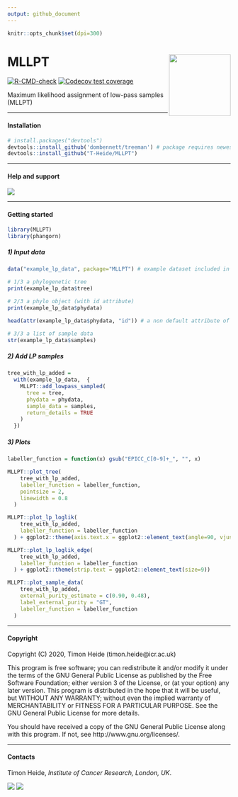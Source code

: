 ```yaml
---
output: github_document
---
```


```r
knitr::opts_chunk$set(dpi=300)
```

# MLLPT <img src='man/figures/logo.png' align="right" height="139" />
<!-- badges: start -->
[![R-CMD-check](https://github.com/T-Heide/MLLPT/workflows/R-CMD-check/badge.svg)](https://github.com/T-Heide/MLLPT/actions)
[![Codecov test coverage](https://codecov.io/gh/T-Heide/MLLPT/branch/master/graph/badge.svg?token=1M0X8H2FRY)](https://codecov.io/gh/T-Heide/MLLPT?branch=master)
<!-- badges: end -->

Maximum likelihood assignment of low-pass samples (MLLPT)

-----

#### Installation

```r
# install.packages("devtools")
devtools::install_github('dombennett/treeman') # package requires newest version of treeman (not on CRAN)
devtools::install_github("T-Heide/MLLPT")
```

-----

#### Help and support

[![](https://img.shields.io/badge/GitHub%20Pages-https://t--heide.github.io/MLLPT/-informational)](https://t-heide.github.io/MLLPT/)

-----

#### Getting started

```r
library(MLLPT)
library(phangorn)
```

##### 1) Input data

```r
data("example_lp_data", package="MLLPT") # example dataset included in the package
```

```r
# 1/3 a phylogenetic tree
print(example_lp_data$tree)
```

```r
# 2/3 a phylo object (with id attribute)
print(example_lp_data$phydata)
```

```r
head(attr(example_lp_data$phydata, "id")) # a non default attribute of mutation ids!
```


```r
# 3/3 a list of sample data
str(example_lp_data$samples)
```

 
##### 2) Add LP samples

```r
tree_with_lp_added = 
  with(example_lp_data,  {
    MLLPT::add_lowpass_sampled(
      tree = tree, 
      phydata = phydata, 
      sample_data = samples, 
      return_details = TRUE
    )
  })
```
 

##### 3) Plots

```r
labeller_function = function(x) gsub("EPICC_C[0-9]+_", "", x)

MLLPT::plot_tree(
    tree_with_lp_added,
    labeller_function = labeller_function,
    pointsize = 2, 
    linewidth = 0.8
  )
```

```r
MLLPT::plot_lp_loglik(
    tree_with_lp_added,
    labeller_function = labeller_function
  ) + ggplot2::theme(axis.text.x = ggplot2::element_text(angle=90, vjust = 0.5))
```

```r
MLLPT::plot_lp_loglik_edge(
    tree_with_lp_added,
    labeller_function = labeller_function
  ) + ggplot2::theme(strip.text = ggplot2::element_text(size=9))
```

```r
MLLPT::plot_sample_data(
    tree_with_lp_added,
    external_purity_estimate = c(0.90, 0.48),
    label_external_purity = "GT",
    labeller_function = labeller_function
  )
```

-----

#### Copyright

Copyright (C) 2020, Timon Heide (timon.heide@icr.ac.uk)

This program is free software; you can redistribute it and/or modify
it under the terms of the GNU General Public License as published by
the Free Software Foundation; either version 3 of the License, or
(at your option) any later version.
This program is distributed in the hope that it will be useful,
but WITHOUT ANY WARRANTY; without even the implied warranty of
MERCHANTABILITY or FITNESS FOR A PARTICULAR PURPOSE.  See the
GNU General Public License for more details.

You should have received a copy of the GNU General Public License
along with this program. If not, see http://www.gnu.org/licenses/.
 
-----

#### Contacts

Timon Heide, _Institute of Cancer Research, London, UK_.

[![](https://img.shields.io/badge/Email-timon.heide@icr.ac.uk-informational.svg?style=social)](mailto:timon.heide@icr.ac.uk)
[![](https://img.shields.io/badge/Github-T--Heide-informational.svg?style=social&logo=GitHub)](https://github.com/T-Heide)
